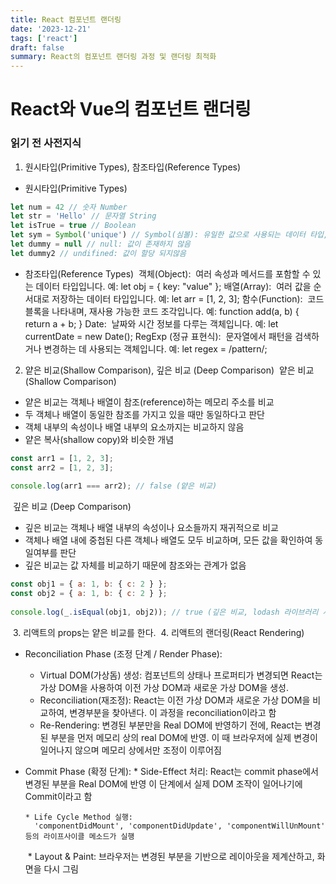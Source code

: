 ```yaml
---
title: React 컴포넌트 랜더링
date: '2023-12-21'
tags: ['react']
draft: false
summary: React의 컴포넌트 랜더링 과정 및 랜더링 최적화
---
```


# React와 Vue의 컴포넌트 랜더링

### 읽기 전 사전지식

1. 원시타입(Primitive Types), 참조타입(Reference Types)
   ​

- 원시타입(Primitive Types)
  ​

```javascript
let num = 42 // 숫자 Number
let str = 'Hello' // 문자열 String
let isTrue = true // Boolean
let sym = Symbol('unique') // Symbol(심볼): 유일한 값으로 사용되는 데이터 타입, 주로 객체의 프로퍼티 키로 사용
let dummy = null // null: 값이 존재하지 않음
let dummy2 // undifined: 값이 할당 되지않음
```

- 참조타입(Reference Types) 
  ​
  객체(Object):
  ​
  여러 속성과 메서드를 포함할 수 있는 데이터 타입입니다.
  예: let obj = { key: "value" };
  배열(Array):
  ​
  여러 값을 순서대로 저장하는 데이터 타입입니다.
  예: let arr = [1, 2, 3];
  함수(Function):
  ​
  코드 블록을 나타내며, 재사용 가능한 코드 조각입니다.
  예: function add(a, b) { return a + b; }
  Date:
  ​
  날짜와 시간 정보를 다루는 객체입니다.
  예: let currentDate = new Date();
  RegExp (정규 표현식):
  ​
  문자열에서 패턴을 검색하거나 변경하는 데 사용되는 객체입니다.
  예: let regex = /pattern/;
  ​

2. 얕은 비교(Shallow Comparison), 깊은 비교 (Deep Comparison)
   ​
   얕은 비교(Shallow Comparison)
   ​

- 얕은 비교는 객체나 배열이 참조(reference)하는 메모리 주소를 비교
- 두 객체나 배열이 동일한 참조를 가지고 있을 때만 동일하다고 판단
- 객체 내부의 속성이나 배열 내부의 요소까지는 비교하지 않음
- 얕은 복사(shallow copy)와 비슷한 개념
  ​

```javascript
const arr1 = [1, 2, 3];
const arr2 = [1, 2, 3];
​
console.log(arr1 === arr2); // false (얕은 비교)
```

​
깊은 비교 (Deep Comparison)
​

- 깊은 비교는 객체나 배열 내부의 속성이나 요소들까지 재귀적으로 비교
- 객체나 배열 내에 중첩된 다른 객체나 배열도 모두 비교하며, 모든 값을 확인하여 동일여부를 판단
- 깊은 비교는 값 자체를 비교하기 때문에 참조와는 관계가 없음
  ​

```javascript
const obj1 = { a: 1, b: { c: 2 } };
const obj2 = { a: 1, b: { c: 2 } };
​
console.log(_.isEqual(obj1, obj2)); // true (깊은 비교, lodash 라이브러리 사용)
```

​ 3. 리액트의 props는 얕은 비교를 한다.
​ 4. 리액트의 랜더링(React Rendering)

- Reconciliation Phase (조정 단계 / Render Phase):

  - Virtual DOM(가상돔) 생성:
    컴포넌트의 상태나 프로퍼티가 변경되면 React는 가상 DOM을 사용하여 이전 가상 DOM과 새로운 가상 DOM을 생성.
  - Reconciliation(재조정):
    React는 이전 가상 DOM과 새로운 가상 DOM을 비교하여, 변경부분을 찾아낸다.
    이 과정을 reconciliation이라고 함
  - Re-Rendering:
    변경된 부분만을 Real DOM에 반영하기 전에, React는 변경된 부분을 먼저 메모리 상의 real DOM에 반영.
    이 때 브라우저에 실제 변경이 일어나지 않으며 메모리 상에서만 조정이 이루어짐

- Commit Phase (확정 단계): \* Side-Effect 처리:
  React는 commit phase에서 변경된 부분을 Real DOM에 반영
  이 단계에서 실제 DOM 조작이 일어나기에 Commit이라고 함

      * Life Cycle Method 실행:
        'componentDidMount', 'componentDidUpdate', 'componentWillUnMount' 등의 라이프사이클 메소드가 실행

  ​ \* Layout & Paint:
  브라우저는 변경된 부분을 기반으로 레이아웃을 제계산하고, 화면을 다시 그림

